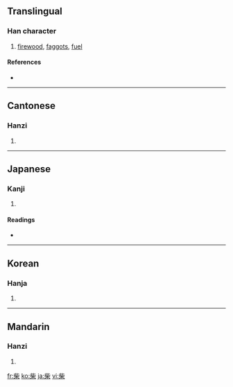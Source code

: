 {{see|茈}}
==Translingual==

===Han character===
{{Han char|rn=75|rad=木|as=05|sn=9|four=2190<sub>4</sub>|canj=卜心木 (YPD)}}

# [[firewood]], [[faggots]], [[fuel]]

====References====
* {{Han ref|kx=0521.060|dkj=14664|dj=0909.040|hdz=21197.110|uh=67F4|ud=26612|bh=AEE3|bd=44771}}

----

==Cantonese==

===Hanzi===
{{yue-hanzi|jyut=|y=chaai4}}

# {{defn|Cantonese}}

----

==Japanese==

===Kanji===
{{ja-kanji|grade=|rs=木05}}

# {{defn|Japanese}}

====Readings====
* {{ja-readings|on=[[さい]] (sai), [[し]] (shi)|kun=[[しば]] (shiba)}}

----

==Korean==

===Hanja===
{{ko-hanja|hangeul=[[시]], [[채]]|eumhun=|rv=si, chae|mr=si, ch'ae|y=si, chay}}

# {{defn|Korean}}

----

==Mandarin==

===Hanzi===
{{cmn-hanzi|pin=[[chái]] ([[chai2]])|wg=ch'ai<sup>2</sup>}}

# {{defn|Mandarin}}

[[fr:柴]]
[[ko:柴]]
[[ja:柴]]
[[vi:柴]]